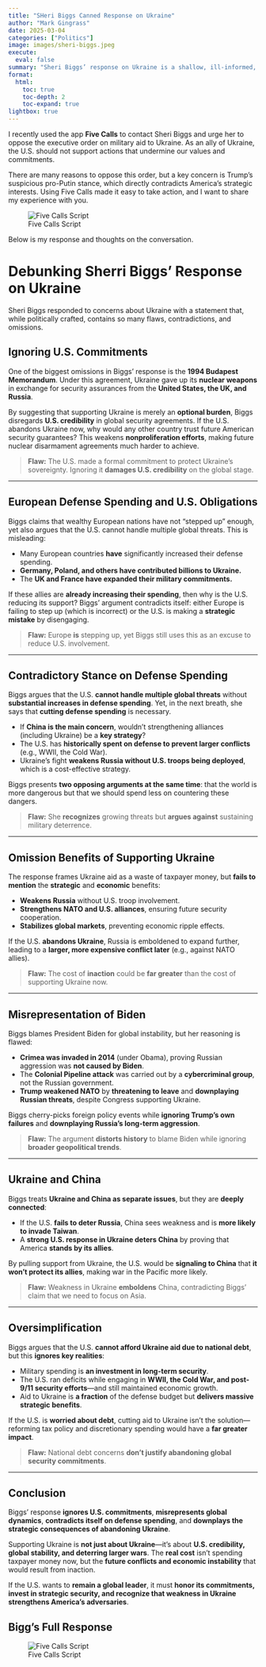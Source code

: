 ```yaml
---
title: "SHeri Biggs Canned Response on Ukraine"
author: "Mark Gingrass"
date: 2025-03-04
categories: ["Politics"]
image: images/sheri-biggs.jpeg
execute:
  eval: false
summary: "Sheri Biggs’ response on Ukraine is a shallow, ill-informed, and reckless misrepresentation of U.S. foreign policy. Despite sitting on the House Foreign Affairs Committee’s East Asia and Pacific Subcommittee, she fails to grasp basic geopolitical realities. She completely ignores the 1994 Budapest Memorandum, where the U.S. promised to support Ukraine’s sovereignty in exchange for nuclear disarmament—making her argument not just misleading, but historically illiterate."
format:
  html:
    toc: true
    toc-depth: 2
    toc-expand: true
lightbox: true
---
```


I recently used the app **Five Calls** to contact Sheri Biggs and urge her to oppose the executive order on military aid to Ukraine. As an ally of Ukraine, the U.S. should not support actions that undermine our values and commitments.  

There are many reasons to oppose this order, but a key concern is Trump’s suspicious pro-Putin stance, which directly contradicts America’s strategic interests. Using Five Calls made it easy to take action, and I want to share my experience with you.  

![Five Calls Script](images/5calls.jpeg)  

Below is my response and thoughts on the conversation.

# Debunking Sherri Biggs’ Response on Ukraine

Sheri Biggs  responded to concerns about Ukraine with a statement that, while politically crafted, contains so many flaws, contradictions, and omissions.

## Ignoring U.S. Commitments

One of the biggest omissions in Biggs’ response is the **1994 Budapest Memorandum**. Under this agreement, Ukraine gave up its **nuclear weapons** in exchange for security assurances from the **United States, the UK, and Russia**.

By suggesting that supporting Ukraine is merely an **optional burden**, Biggs disregards **U.S. credibility** in global security agreements. If the U.S. abandons Ukraine now, why would any other country trust future American security guarantees? This weakens **nonproliferation efforts**, making future nuclear disarmament agreements much harder to achieve.

> **Flaw:** The U.S. made a formal commitment to protect Ukraine’s sovereignty. Ignoring it **damages U.S. credibility** on the global stage.

------------------------------------------------------------------------

## European Defense Spending and U.S. Obligations

Biggs claims that wealthy European nations have not "stepped up" enough, yet also argues that the U.S. cannot handle multiple global threats. This is misleading:

-   Many European countries **have** significantly increased their defense spending.\
-   **Germany, Poland, and others have contributed billions to Ukraine.**\
-   The **UK and France have expanded their military commitments.**

If these allies are **already increasing their spending**, then why is the U.S. reducing its support? Biggs’ argument contradicts itself: either Europe is failing to step up (which is incorrect) or the U.S. is making a **strategic mistake** by disengaging.

> **Flaw:** Europe **is** stepping up, yet Biggs still uses this as an excuse to reduce U.S. involvement.

------------------------------------------------------------------------

## Contradictory Stance on Defense Spending

Biggs argues that the U.S. **cannot handle multiple global threats** without **substantial increases in defense spending**. Yet, in the next breath, she says that **cutting defense spending** is necessary.

-   If **China is the main concern**, wouldn’t strengthening alliances (including Ukraine) be a **key strategy**?\
-   The U.S. has **historically spent on defense to prevent larger conflicts** (e.g., WWII, the Cold War).\
-   Ukraine’s fight **weakens Russia without U.S. troops being deployed**, which is a cost-effective strategy.

Biggs presents **two opposing arguments at the same time**: that the world is more dangerous but that we should spend less on countering these dangers.

> **Flaw:** She **recognizes** growing threats but **argues against** sustaining military deterrence.

------------------------------------------------------------------------

## Omission Benefits of Supporting Ukraine

The response frames Ukraine aid as a waste of taxpayer money, but **fails to mention** the **strategic** and **economic** benefits:

-   **Weakens Russia** without U.S. troop involvement.\
-   **Strengthens NATO and U.S. alliances**, ensuring future security cooperation.\
-   **Stabilizes global markets**, preventing economic ripple effects.

If the U.S. **abandons Ukraine**, Russia is emboldened to expand further, leading to a **larger, more expensive conflict later** (e.g., against NATO allies).

> **Flaw:** The cost of **inaction** could be **far greater** than the cost of supporting Ukraine now.

------------------------------------------------------------------------

## Misrepresentation of Biden

Biggs blames President Biden for global instability, but her reasoning is flawed:

-   **Crimea was invaded in 2014** (under Obama), proving Russian aggression was **not caused by Biden**.\
-   The **Colonial Pipeline attack** was carried out by a **cybercriminal group**, not the Russian government.\
-   **Trump weakened NATO** by **threatening to leave** and **downplaying Russian threats**, despite Congress supporting Ukraine.

Biggs cherry-picks foreign policy events while **ignoring Trump’s own failures** and **downplaying Russia’s long-term aggression**.

> **Flaw:** The argument **distorts history** to blame Biden while ignoring **broader geopolitical trends**.

------------------------------------------------------------------------

## Ukraine and China

Biggs treats **Ukraine and China as separate issues**, but they are **deeply connected**:

-   If the U.S. **fails to deter Russia**, China sees weakness and is **more likely to invade Taiwan**.\
-   A **strong U.S. response in Ukraine deters China** by proving that America **stands by its allies**.

By pulling support from Ukraine, the U.S. would be **signaling to China** that **it won’t protect its allies**, making war in the Pacific more likely.

> **Flaw:** Weakness in Ukraine **emboldens** China, contradicting Biggs’ claim that we need to focus on Asia.

------------------------------------------------------------------------

## Oversimplification

Biggs argues that the U.S. **cannot afford Ukraine aid due to national debt**, but this **ignores key realities**:

-   Military spending is **an investment in long-term security**.\
-   The U.S. ran deficits while engaging in **WWII, the Cold War, and post-9/11 security efforts**—and still maintained economic growth.\
-   Aid to Ukraine is **a fraction** of the defense budget but **delivers massive strategic benefits**.

If the U.S. is **worried about debt**, cutting aid to Ukraine isn’t the solution—reforming tax policy and discretionary spending would have a **far greater impact**.

> **Flaw:** National debt concerns **don’t justify abandoning global security commitments**.

------------------------------------------------------------------------

## Conclusion

Biggs’ response **ignores U.S. commitments**, **misrepresents global dynamics**, **contradicts itself on defense spending**, and **downplays the strategic consequences of abandoning Ukraine**.

Supporting Ukraine is **not just about Ukraine**—it’s about **U.S. credibility, global stability, and deterring larger wars**. The **real cost** isn’t spending taxpayer money now, but the **future conflicts and economic instability** that would result from inaction.

If the U.S. wants to **remain a global leader**, it must **honor its commitments, invest in strategic security, and recognize that weakness in Ukraine strengthens America’s adversaries**.

## Bigg's Full Response

![Five Calls Script](images/sheri-biggs.jpeg)  
